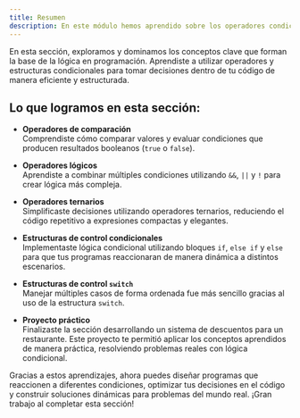 ```yaml
---
title: Resumen
description: En este módulo hemos aprendido sobre los operadores condicionales y lógicos en JavaScript.
---
```


En esta sección, exploramos y dominamos los conceptos clave que forman la base de la lógica en programación. Aprendiste a utilizar operadores y estructuras condicionales para tomar decisiones dentro de tu código de manera eficiente y estructurada.  

## Lo que logramos en esta sección:  

- **Operadores de comparación**  
  Comprendiste cómo comparar valores y evaluar condiciones que producen resultados booleanos (`true` o `false`).  

- **Operadores lógicos**  
  Aprendiste a combinar múltiples condiciones utilizando `&&`, `||` y `!` para crear lógica más compleja.  

- **Operadores ternarios**  
  Simplificaste decisiones utilizando operadores ternarios, reduciendo el código repetitivo a expresiones compactas y elegantes.  

- **Estructuras de control condicionales**  
  Implementaste lógica condicional utilizando bloques `if`, `else if` y `else` para que tus programas reaccionaran de manera dinámica a distintos escenarios.  

- **Estructuras de control `switch`**  
  Manejar múltiples casos de forma ordenada fue más sencillo gracias al uso de la estructura `switch`.  

- **Proyecto práctico**  
  Finalizaste la sección desarrollando un sistema de descuentos para un restaurante. Este proyecto te permitió aplicar los conceptos aprendidos de manera práctica, resolviendo problemas reales con lógica condicional.  

Gracias a estos aprendizajes, ahora puedes diseñar programas que reaccionen a diferentes condiciones, optimizar tus decisiones en el código y construir soluciones dinámicas para problemas del mundo real. ¡Gran trabajo al completar esta sección!